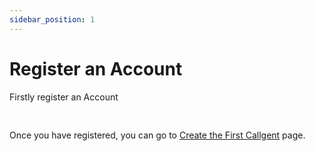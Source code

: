 ```yaml
---
sidebar_position: 1
---
```


# Register an Account


Firstly register an Account 
<pre> <App><SignupLink /></App></pre> 

Once you have registered, you can go to [Create the First Callgent](create-a-new-callgent) page.
